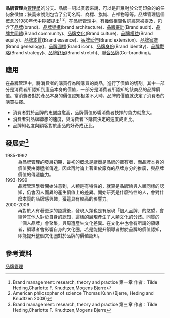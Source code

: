 {{市场营销}}
'''品牌管理'''為[[管理學|管理學]]的分支。品牌一詞以廣義來說，可以是群眾對於公司印象的的任何象徵物；狹義來說則包含了公司名稱、商標、旗幟、吉祥物等等。品牌管理這個概念於1980年代中期被提出<ref name="提出1">Brand management: research, theory and practice 第一章 作者：Tilde Heding,Charlotte F. Knudtzen,Mogens Bjerre </ref> <ref name="提出2">American philosopher of science Thomas Kuhn (Bjerre, Heding and Knudtzen 2008)</ref>，在品牌管理中，有幾個相關名詞經常被提及，包含了[[品牌|品牌]](brand)、[[品牌架構|品牌架構]](brand architecture)、[[品牌審計|品牌審計]](Brand audit)、[[品牌共同體|品牌共同體]](Brand community)、[[品牌文化|品牌文化]](Brand culture)、[[品牌權益|品牌權益]](Brand equity)、[[品牌本質|品牌本質]](Brand essence)、[[品牌延伸|品牌延伸]](Brand extension)、[[品牌家譜|品牌家譜]](Brand genealogy)、[[品牌圖標|品牌圖標]](Brand icon)、[[品牌身份|品牌身份]](Brand identity)、[[品牌戰略|品牌戰略]](Brand strategy)、[[品牌舒展|品牌舒展]](Brand stretch)、[[聯合品牌|聯合品牌]](Co-branding)。

==應用==
在品牌管理中，將消費者的購買行為所購買的商品，進行了價值的切割。其中一部分是消費者所認知到產品本身的價值，一部分是消費者所認知的該商品的品牌價值。當消費者對於產品本身的價值認知相差不大時，品牌的價值就決定了消費者的購買抉擇。

*消費者對於品牌的忠誠度愈高，品牌價值影響消費者抉擇的能力就愈大。
*消費者對品牌聯想的速度，與消費者下購買決定的速度成正比。
*品牌知名度與顧客對於產品的好奇成正比。

==發展史<ref name="發展史">Brand management: research, theory and practice 第三章 作者：Tilde Heding,Charlotte F. Knudtzen,Mogens Bjerre </ref>==
; 1985-1992
: 為品牌管理的發展初期，最初的概念是廠商是品牌的擁有者，而品牌本身的價值要由傳遞者傳達，因此再討論上著重於廠商的品牌身分的推廣，與品牌價值的傳遞能力。
; 1993-1999
: 品牌管理學者開始注意到，人類是有特性的，就算是品牌給與人類同樣的認知，仍會因人而異的產生價值上的差異。開始研究是什麼特性的人，會對什麼本質的品牌感興趣，獲這具有較高的影響力。
; 2000-2006
: 再對於人有著更深的認識後，發現人類也是有展現「個人品牌」的慾望，會經營其他人對於自身的認知，這樣的展現產生了人類文化的分歧。同質的「個人品牌」會聚集，與周遭產生文化差異。在文化中也會有所謂的領導者，領導者會影響自身的文化圈，若是能提升領導者對於品牌的價值認知，即能提升整個文化圈對於品牌的價值認知。

==參考資料==
<references/>

{{管理學|state=autocollapse}}
[[Category:品牌管理|]]
